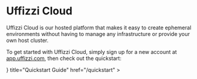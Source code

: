 
# Uffizzi Cloud

Uffizzi Cloud is our hosted platform that makes it easy to create ephemeral environments without having to manage any infrastructure or provide your own host cluster.  

To get started with Uffizzi Cloud, simply sign up for a new account at [app.uffizzi.com](https://app.uffizzi.com/sign_up), then check out the quickstart: 

<Cards num={2}>
  <Cards.Card
    arrow
    icon={<Sparkles />}
    title="Quickstart Guide"
    href="/quickstart"
  >
  </Cards.Card>
</Cards>
